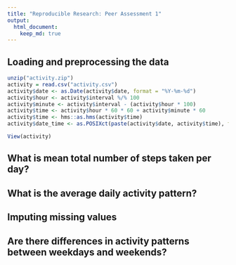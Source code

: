```yaml
---
title: "Reproducible Research: Peer Assessment 1"
output: 
  html_document:
    keep_md: true
---
```



## Loading and preprocessing the data

```r
unzip("activity.zip")
activity = read.csv("activity.csv")
activity$date <- as.Date(activity$date, format = "%Y-%m-%d")
activity$hour <- activity$interval %/% 100
activity$minute <- activity$interval - (activity$hour * 100)
activity$time <- activity$hour * 60 * 60 + activity$minute * 60
activity$time <- hms::as.hms(activity$time)
activity$date_time <- as.POSIXct(paste(activity$date, activity$time), format="%Y-%m-%d %H:%M:%S")

View(activity)
```

## What is mean total number of steps taken per day?



## What is the average daily activity pattern?



## Imputing missing values



## Are there differences in activity patterns between weekdays and weekends?

